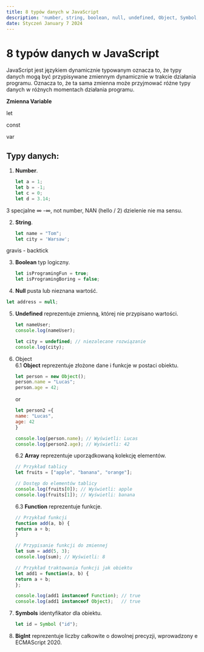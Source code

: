 ```yaml
---
title: 8 typów danych w JavaScript
description: 'number, string, boolean, null, undefined, Object, Symbol, BigInt'
date: Styczeń January 7 2024
---
```


# 8 typów danych w JavaScript

JavaScript jest językiem dynamicznie typowanym oznacza to, że typy danych mogą być przypisywane zmiennym dynamicznie w trakcie działania programu. Oznacza to, że ta sama zmienna może przyjmować różne typy danych w różnych momentach działania programu.

**Zmienna Variable**

let

const

var

## Typy danych:

1. **Number**.

   ```javascript
   let a = 1; 
   let b = -1; 
   let c = 0;
   let d = 3.14;
   ```

3 specjalne ∞ -∞, not number, NAN (hello / 2) dzielenie nie ma sensu.

2. **String**.

   ```javascript
   let name = "Tom";
   let city = 'Warsaw';
   ```

gravis - backtick

3. **Boolean** typ logiczny.

   ```javascript
   let isProgramingFun = true; 
   let isProgramingBoring = false;
   ```
4.  **Null** pusta lub nieznana wartość. 

   ```javascript
   let address = null;
   ```
5. **Undefined** reprezentuje zmienną, której nie przypisano wartości.

   ```javascript
   let nameUser;
   console.log(nameUser); 
   
   let city = undefined; // niezalecane rozwiązanie
   console.log(city);
   ```
6. Object   
   6\.1 **Object** reprezentuje złożone dane i funkcje w postaci obiektu.

   ```javascript
   let person = new Object();
   person.name = "Lucas";
   person.age = 42;
   ```

   or

   ```javascript
   let person2 ={
   name: "Lucas",
   age: 42
   }
   ```

   ```javascript
   console.log(person.name); // Wyświetli: Lucas
   console.log(person2.age); // Wyświetli: 42
   ```

   6\.2  **Array** reprezentuje uporządkowaną kolekcję elementów.

   ```javascript
   // Przykład tablicy
   let fruits = ["apple", "banana", "orange"];
   ```

   ```javascript
   // Dostęp do elementów tablicy
   console.log(fruits[0]); // Wyświetli: apple
   console.log(fruits[1]); // Wyświetli: banana 
   ```

   6\.3 **Function** reprezentuje funkcje.

   ```javascript
   // Przykład funkcji
   function add(a, b) {
   return a + b;
   }
   ```

   ```javascript
   // Przypisanie funkcji do zmiennej
   let sum = add(5, 3);
   console.log(sum); // Wyświetli: 8
   ```

   ```javascript
   // Przykład traktowania funkcji jak obiektu
   let add1 = function(a, b) {
   return a + b;
   };
   ```

   ```javascript
   console.log(add1 instanceof Function); // true
   console.log(add1 instanceof Object);   // true
   ```
7. **Symbols** identyfikator dla obiektu.

   ```javascript
   let id = Symbol ("id");
   ```
8. **BigInt** reprezentuje liczby całkowite o dowolnej precyzji, wprowadzony e ECMAScript 2020.